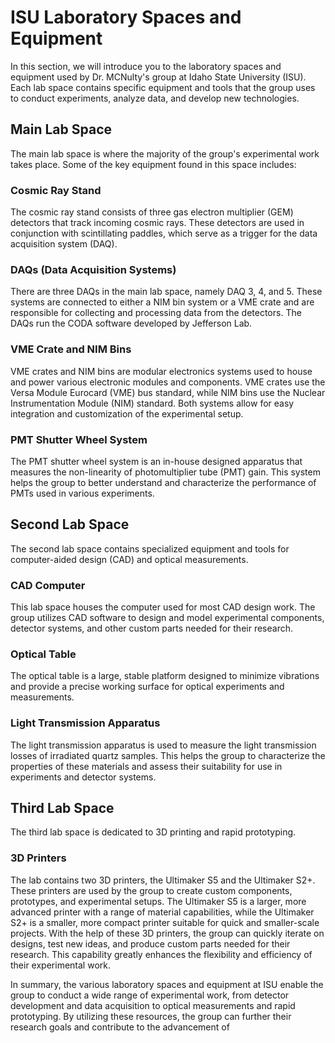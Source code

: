 # ISU Laboratory Spaces and Equipment
In this section, we will introduce you to the laboratory spaces and equipment used by Dr. MCNulty's group at Idaho State University (ISU). Each lab space contains specific equipment and tools that the group uses to conduct experiments, analyze data, and develop new technologies.

## Main Lab Space
The main lab space is where the majority of the group's experimental work takes place. Some of the key equipment found in this space includes:

### Cosmic Ray Stand
The cosmic ray stand consists of three gas electron multiplier (GEM) detectors that track incoming cosmic rays. These detectors are used in conjunction with scintillating paddles, which serve as a trigger for the data acquisition system (DAQ).

### DAQs (Data Acquisition Systems)
There are three DAQs in the main lab space, namely DAQ 3, 4, and 5. These systems are connected to either a NIM bin system or a VME crate and are responsible for collecting and processing data from the detectors. The DAQs run the CODA software developed by Jefferson Lab.

### VME Crate and NIM Bins
VME crates and NIM bins are modular electronics systems used to house and power various electronic modules and components. VME crates use the Versa Module Eurocard (VME) bus standard, while NIM bins use the Nuclear Instrumentation Module (NIM) standard. Both systems allow for easy integration and customization of the experimental setup.

### PMT Shutter Wheel System
The PMT shutter wheel system is an in-house designed apparatus that measures the non-linearity of photomultiplier tube (PMT) gain. This system helps the group to better understand and characterize the performance of PMTs used in various experiments.

## Second Lab Space
The second lab space contains specialized equipment and tools for computer-aided design (CAD) and optical measurements.

### CAD Computer
This lab space houses the computer used for most CAD design work. The group utilizes CAD software to design and model experimental components, detector systems, and other custom parts needed for their research.

### Optical Table
The optical table is a large, stable platform designed to minimize vibrations and provide a precise working surface for optical experiments and measurements.

### Light Transmission Apparatus
The light transmission apparatus is used to measure the light transmission losses of irradiated quartz samples. This helps the group to characterize the properties of these materials and assess their suitability for use in experiments and detector systems.

## Third Lab Space
The third lab space is dedicated to 3D printing and rapid prototyping.

### 3D Printers
The lab contains two 3D printers, the Ultimaker S5 and the Ultimaker S2+. These printers are used by the group to create custom components, prototypes, and experimental setups. The Ultimaker S5 is a larger, more advanced printer with a range of material capabilities, while the Ultimaker S2+ is a smaller, more compact printer suitable for quick and smaller-scale projects.
With the help of these 3D printers, the group can quickly iterate on designs, test new ideas, and produce custom parts needed for their research. This capability greatly enhances the flexibility and efficiency of their experimental work.

In summary, the various laboratory spaces and equipment at ISU enable the group to conduct a wide range of experimental work, from detector development and data acquisition to optical measurements and rapid prototyping. By utilizing these resources, the group can further their research goals and contribute to the advancement of